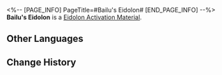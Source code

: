 <%-- [PAGE_INFO]
PageTitle=#Bailu's Eidolon#
[END_PAGE_INFO] --%>
{{Item Infobox
|id          = 11211
|image       = Item Bailu's Eidolon.png
|type        = Eidolon Activation Material
|invCategory = 
|rarity      = 5
|effect      = Material for raising Bailu's Eidolon Level.
|description = 
}}
'''Bailu's Eidolon''' is a [[Eidolon Activation Material]].

==Other Languages==
{{Other Languages
|en   = Bailu's Eidolon
|zhs  = 【白露】的星魂
|zht  = 【白露】的星魂
|ja   = 「白露」の星魂
|ko   = [백로]의 성혼
|es   = Eidolon de Bailu
|fr   = Eidolon de Bailu
|ru   = Эйдолон Байлу
|th   = Eidolon ของ Bailu
|vi   = Tinh Hồn Của Bailu
|de   = Bailus Eidolon
|id   = Bailu's Eidolon
|pt   = Eidolon de Bailu
}}

==Change History==
{{Change History|1.0}}